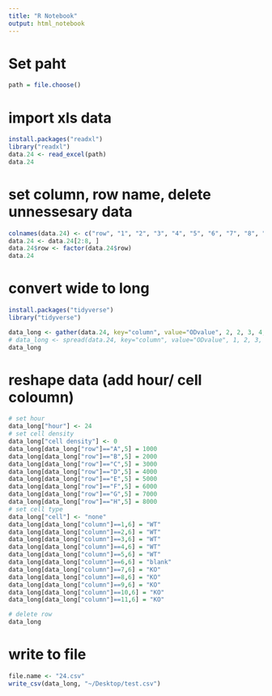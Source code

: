 ```yaml
---
title: "R Notebook"
output: html_notebook
---
```


# Set paht
```r
path = file.choose()
```

# import xls data

```r
install.packages("readxl")
library("readxl")
data.24 <- read_excel(path)
data.24
```

# set column, row name, delete unnessesary data

```r
colnames(data.24) <- c("row", "1", "2", "3", "4", "5", "6", "7", "8", "9", "10", "11", "12")
data.24 <- data.24[2:8, ]
data.24$row <- factor(data.24$row)
data.24
```

# convert wide to long

```r
install.packages("tidyverse")
library("tidyverse")

data_long <- gather(data.24, key="column", value="ODvalue", 2, 2, 3, 4, 5, 6, 7, 8, 9, 10, 11, 12, 13)
# data_long <- spread(data.24, key="column", value="ODvalue", 1, 2, 3, 4, 5, 6, 7, 8, 9, 10, 11, 12)
data_long
```
# reshape data (add hour/ cell coloumn)

```r
# set hour
data_long["hour"] <- 24
# set cell density
data_long["cell density"] <- 0
data_long[data_long["row"]=="A",5] = 1000
data_long[data_long["row"]=="B",5] = 2000
data_long[data_long["row"]=="C",5] = 3000
data_long[data_long["row"]=="D",5] = 4000
data_long[data_long["row"]=="E",5] = 5000
data_long[data_long["row"]=="F",5] = 6000
data_long[data_long["row"]=="G",5] = 7000
data_long[data_long["row"]=="H",5] = 8000
# set cell type
data_long["cell"] <- "none"
data_long[data_long["column"]==1,6] = "WT"
data_long[data_long["column"]==2,6] = "WT"
data_long[data_long["column"]==3,6] = "WT"
data_long[data_long["column"]==4,6] = "WT"
data_long[data_long["column"]==5,6] = "WT"
data_long[data_long["column"]==6,6] = "blank"
data_long[data_long["column"]==7,6] = "KO"
data_long[data_long["column"]==8,6] = "KO"
data_long[data_long["column"]==9,6] = "KO"
data_long[data_long["column"]==10,6] = "KO"
data_long[data_long["column"]==11,6] = "KO"

# delete row
data_long
```


# write to file 

```r
file.name <- "24.csv"
write_csv(data_long, "~/Desktop/test.csv")
```



